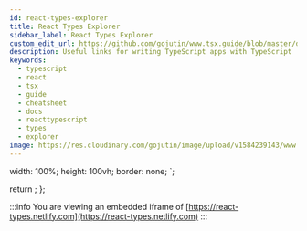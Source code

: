 ```yaml
---
id: react-types-explorer
title: React Types Explorer
sidebar_label: React Types Explorer
custom_edit_url: https://github.com/gojutin/www.tsx.guide/blob/master/docs/resources/links.mdx
description: Useful links for writing TypeScript apps with TypeScript
keywords:
  - typescript
  - react
  - tsx
  - guide
  - cheatsheet
  - docs
  - reacttypescript
  - types
  - explorer
image: https://res.cloudinary.com/gojutin/image/upload/v1584239143/www.tsx.guide/tsx-guide-logo.png
---
```



  width: 100%;
  height: 100vh;
  border: none;
`;

  return <Frame src="https://react-types.netlify.com" />;
};

:::info
You are viewing an embedded iframe of [https://react-types.netlify.com](https://react-types.netlify.com)
:::

<ReactTypesExplorer />
